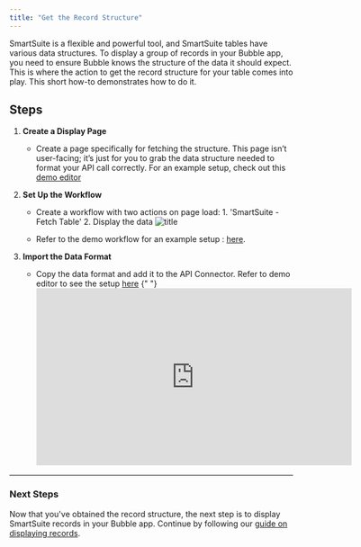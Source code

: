 ```yaml
---
title: "Get the Record Structure"
---
```



SmartSuite is a flexible and powerful tool, and SmartSuite tables have various data structures. To display a group of records in your Bubble app, you need to ensure Bubble knows the structure of the data it should expect. This is where the action to get the record structure for your table comes into play. This short how-to demonstrates how to do it.

## Steps

1.  **Create a Display Page**

    - Create a page specifically for fetching the structure. This page isn’t user-facing; it’s just for you to grab the data structure needed to format your API call correctly. For an example setup, check out this [demo editor](https://bubble.io/page?id=smartsuite&tab=tabs-1&name=fetch-record-structure&type=page)

2.  **Set Up the Workflow**

    - Create a workflow with two actions on page load: 1. 'SmartSuite - Fetch Table' 2. Display the data
      ![title](https://uploads-ssl.webflow.com/5eed6e6fe625d140525c5769/66c69cd2f7af9a4b1441a4fa_CleanShot%202024-08-21%20at%2021.40.00%402x.png)

    - Refer to the demo workflow for an example setup : [here](https://prod-files-secure.s3.us-west-2.amazonaws.com/480f0932-72ea-496f-a70d-3632da8d6e99/6be7b0ab-7ba6-44cb-a7a4-9a87a1ed476c/Untitled.mp4).

3.  **Import the Data Format**
    - Copy the data format and add it to the API Connector. Refer to demo editor to see the setup [here](https://bubble.io/page?id=smartsuite&tab=tabs-2&name=fetch-record-structure&type=page)
      {" "}
      <iframe
        width="560"
        height="315"
        src="https://www.youtube.com/embed/b3lfskyNiFM"
        title="YouTube video player"
        frameborder="0"
        allow="accelerometer; autoplay; clipboard-write; encrypted-media; gyroscope; picture-in-picture"
        allowfullscreen
      ></iframe>

---

### Next Steps

Now that you've obtained the record structure, the next step is to display SmartSuite records in your Bubble app. Continue by following our [guide on displaying records](/bubble/smartsuite/how-tos/display-records).

<smartsuiteFooter />
